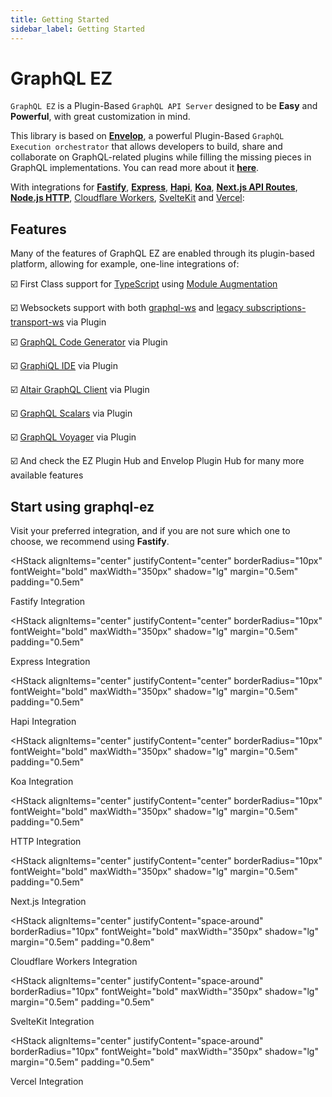 ```yaml
---
title: Getting Started
sidebar_label: Getting Started
---
```


# GraphQL EZ

`GraphQL EZ` is a Plugin-Based `GraphQL API Server` designed to be **Easy** and **Powerful**,
with great customization in mind.

This library is based on [**Envelop**](https://www.envelop.dev/),
a powerful Plugin-Based `GraphQL Execution orchestrator` that allows developers to build,
share and collaborate on GraphQL-related plugins while filling the missing pieces in GraphQL implementations.
You can read more about it [**here**](https://www.envelop.dev/docs).

With integrations for [**Fastify**](https://www.fastify.io/), [**Express**](https://expressjs.com/), [**Hapi**](https://hapi.dev/), [**Koa**](https://koajs.com/), [**Next.js API Routes**](https://nextjs.org/docs/api-routes/introduction), [**Node.js HTTP**](https://nodejs.org/api/http.html), [Cloudflare Workers](https://workers.cloudflare.com/), [SvelteKit](https://kit.svelte.dev/) and [Vercel](https://vercel.com/docs/runtimes#official-runtimes/node-js):

## Features

Many of the features of GraphQL EZ are enabled through its plugin-based platform, allowing for example, one-line integrations of:

:ballot_box_with_check: First Class support for [TypeScript](https://www.typescriptlang.org/) using [Module Augmentation](https://www.typescriptlang.org/docs/handbook/declaration-merging.html#module-augmentation)

:ballot_box_with_check: Websockets support with both [graphql-ws](https://github.com/enisdenjo/graphql-ws) and [legacy subscriptions-transport-ws](https://github.com/apollographql/subscriptions-transport-ws) via <Link color="blue.500" href="/plugins/websockets" fontWeight="bold">Plugin</Link>

:ballot_box_with_check: [GraphQL Code Generator](https://www.graphql-code-generator.com/) via <Link color="blue.500" href="/plugins/codegen" fontWeight="bold">Plugin</Link>

:ballot_box_with_check: [GraphiQL IDE](https://github.com/graphql/graphiql) via <Link color="blue.500" href="/plugins/graphiql" fontWeight="bold">Plugin</Link>

:ballot_box_with_check: [Altair GraphQL Client](https://altair.sirmuel.design/) via <Link color="blue.500" href="/plugins/altair" fontWeight="bold">Plugin</Link>

:ballot_box_with_check: [GraphQL Scalars](https://www.graphql-scalars.dev/) via <Link color="blue.500" href="/plugins/scalars" fontWeight="bold">Plugin</Link>

:ballot_box_with_check: [GraphQL Voyager](https://apis.guru/graphql-voyager/) via <Link color="blue.500" href="/plugins/voyager" fontWeight="bold">Plugin</Link>

:ballot_box_with_check: And check the <Link color="blue.500" fontWeight="bold" href="/plugins">EZ Plugin Hub</Link> and <Link color="blue.500" fontWeight="bold" href="https://www.envelop.dev/plugins">Envelop Plugin Hub</Link> for many more available features

## Start using graphql-ez

Visit your preferred integration, and if you are not sure which one to choose, we recommend using **Fastify**.

<HStack
  alignItems="center"
  justifyContent="center"
  borderRadius="10px"
  fontWeight="bold"
  maxWidth="350px"
  shadow="lg"
  margin="0.5em"
  padding="0.5em"
>
  <FastifyLogo />
  <Link href="/docs/integrations/fastify" color="blue.600">
    Fastify Integration
  </Link>
</HStack>

<HStack
  alignItems="center"
  justifyContent="center"
  borderRadius="10px"
  fontWeight="bold"
  maxWidth="350px"
  shadow="lg"
  margin="0.5em"
  padding="0.5em"
>
  <ExpressLogo />
  <Link href="/docs/integrations/express" fontSize="1em" color="blue.600">
    Express Integration
  </Link>
</HStack>

<HStack
  alignItems="center"
  justifyContent="center"
  borderRadius="10px"
  fontWeight="bold"
  maxWidth="350px"
  shadow="lg"
  margin="0.5em"
  padding="0.5em"
>
  <HapiLogo />
  <Link href="/docs/integrations/hapi" color="blue.600">
    Hapi Integration
  </Link>
</HStack>

<HStack
  alignItems="center"
  justifyContent="center"
  borderRadius="10px"
  fontWeight="bold"
  maxWidth="350px"
  shadow="lg"
  margin="0.5em"
  padding="0.5em"
>
  <KoaLogo />
  <Link href="/docs/integrations/koa" color="blue.600">
    Koa Integration
  </Link>
</HStack>

<HStack
  alignItems="center"
  justifyContent="center"
  borderRadius="10px"
  fontWeight="bold"
  maxWidth="350px"
  shadow="lg"
  margin="0.5em"
  padding="0.5em"
>
  <NodeLogo />
  <Link href="/docs/integrations/http" color="blue.600">
    HTTP Integration
  </Link>
</HStack>

<HStack
  alignItems="center"
  justifyContent="center"
  borderRadius="10px"
  fontWeight="bold"
  maxWidth="350px"
  shadow="lg"
  margin="0.5em"
  padding="0.5em"
>
  <NextjsLogo />
  <Link href="/docs/integrations/nextjs" color="blue.600">
    Next.js Integration
  </Link>
</HStack>

<HStack
  alignItems="center"
  justifyContent="space-around"
  borderRadius="10px"
  fontWeight="bold"
  maxWidth="350px"
  shadow="lg"
  margin="0.5em"
  padding="0.8em"
>
  <CloudflareWorkersLogo />
  <Link href="/docs/integrations/cloudflare" color="blue.600" width="180px">
    Cloudflare Workers Integration
  </Link>
</HStack>

<HStack
  alignItems="center"
  justifyContent="space-around"
  borderRadius="10px"
  fontWeight="bold"
  maxWidth="350px"
  shadow="lg"
  margin="0.5em"
  padding="0.5em"
>
  <SvelteKitLogo width="100px" />
  <Link href="/docs/integrations/sveltekit" color="blue.600" width="180px">
    SvelteKit Integration
  </Link>
</HStack>

<HStack
  alignItems="center"
  justifyContent="space-around"
  borderRadius="10px"
  fontWeight="bold"
  maxWidth="350px"
  shadow="lg"
  margin="0.5em"
  padding="0.5em"
>
  <VercelLogo width="80px" />
  <Link href="/docs/integrations/vercel" color="blue.600" width="150px">
    Vercel Integration
  </Link>
</HStack>
